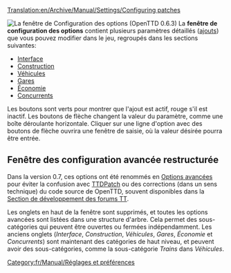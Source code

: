 [[Translation:en/Archive/Manual/Settings/Configuring patches]]
{{fr/Avertissement|Les informations sur cette page s'appliquent '''depuis la version 0.3.0 jusqu'à la 0.6.3'''.
:*pour '''0.7.0 et au-delà''' - Voyez [[fr/Archive/Manual/Settings/Options avancées|Options avancées]] pour des informations sur comment changer la configuration.
:*pour '''0.2.0 et 0.2.1''' - Voyez [[fr/Options avancées 0.2.0|Options avancées en 0.2.0]].}}


[[File:fr/Archive/Manual/Settings/0.6.0 configurepatches interface.png|right|frame|La fenêtre de ''Configuration des options'' (OpenTTD 0.6.3)]]
La '''fenêtre de configuration des options''' contient plusieurs paramètres détaillés ([[fr/Archive/Manual/Settings/Ajouts|ajouts]]) que vous pouvez modifier dans le jeu, regroupés dans les sections suivantes:

*[[fr/Options avancées 0.3.0 - 0.6.3/Interface|Interface]]
*[[fr/Options avancées 0.3.0 - 0.6.3/Construction|Construction]]
*[[fr/Options avancées 0.3.0 - 0.6.3/Véhicules|Véhicules]]
*[[fr/Options avancées 0.3.0 - 0.6.3/Gares|Gares]]
*[[fr/Options avancées 0.3.0 - 0.6.3/Économie|Économie]]
*[[fr/Options avancées 0.3.0 - 0.6.3/Concurrents|Concurrents]]

Les boutons sont verts pour montrer que l'ajout est actif, rouge s'il est inactif. Les boutons de flèche changent la valeur du paramètre, comme une boîte déroulante horizontale. Cliquer sur une ligne d'option avec des boutons de flèche ouvrira une fenêtre de saisie, où la valeur désirée pourra être entrée.



== Fenêtre des configuration avancée restructurée ==
Dans la version 0.7, ces options ont été renommés en [[fr/Archive/Manual/Settings/Options avancées|Options avancées]] pour éviter la confusion avec [[fr/Archive/OpenTTD/TTDPatch|TTDPatch]] ou des corrections (dans un sens technique) du code source de OpenTTD, souvent disponibles dans la [http://www.tt-forums.net/viewforum.php?f=33 Section de développement des forums TT].

Les onglets en haut de la fenêtre sont supprimés, et toutes les options avancées sont listées dans une structure d'arbre. Cela permet des sous-catégories qui peuvent être ouvertes ou fermées indépendamment. Les anciens onglets (''Interface'', ''Construction'', ''Véhicules'', ''Gares'', ''Économie'' et ''Concurrents'') sont maintenant des catégories de haut niveau, et peuvent avoir des sous-catégories, comme la sous-catégorie ''Trains'' dans ''Véhicules''.

[[Category:fr/Manual/Réglages et préférences]]